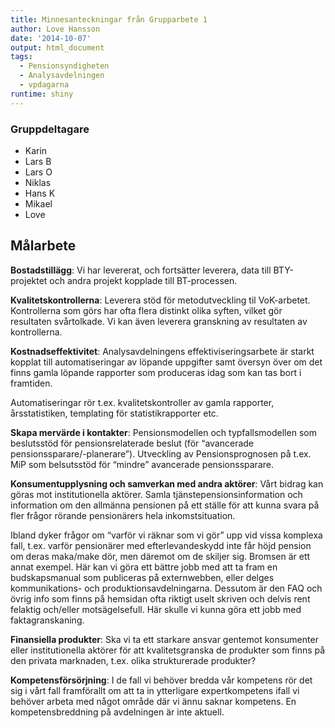```yaml
---
title: Minnesanteckningar från Grupparbete 1
author: Love Hansson
date: '2014-10-07'
output: html_document
tags: 
  - Pensionsyndigheten
  - Analysavdelningen
  - vpdagarna
runtime: shiny
---
```


### Gruppdeltagare

- Karin
- Lars B
- Lars O
- Niklas
- Hans K
- Mikael
- Love


## Målarbete

<strong>Bostadstillägg</strong>: Vi har levererat, och fortsätter leverera, data till BTY-projektet och andra projekt kopplade till BT-processen.

<strong>Kvalitetskontrollerna</strong>: Leverera stöd för metodutveckling til VoK-arbetet. Kontrollerna som görs har ofta flera distinkt olika syften, vilket gör resultaten svårtolkade. Vi kan även leverera granskning av resultaten av kontrollerna.

<strong>Kostnadseffektivitet</strong>: Analysavdelningens effektiviseringsarbete är starkt kopplat till automatiseringar av löpande uppgifter samt översyn över om det finns gamla löpande rapporter som produceras idag som kan tas bort i framtiden.

Automatiseringar rör t.ex. kvalitetskontroller av gamla rapporter, årsstatistiken, templating för statistikrapporter etc.

<strong>Skapa mervärde i kontakter</strong>: Pensionsmodellen och typfallsmodellen som beslutsstöd för pensionsrelaterade beslut (för "avancerade pensionssparare/-planerare"). Utveckling av Pensionsprognosen på t.ex. MiP som belsutsstöd för "mindre" avancerade pensionssparare.

<strong>Konsumentupplysning och samverkan med andra aktörer</strong>: Vårt bidrag kan göras mot institutionella aktörer. Samla tjänstepensionsinformation och information om den allmänna pensionen på ett ställe för att kunna svara på fler frågor rörande pensionärers hela inkomstsituation.

Ibland dyker frågor om "varför vi räknar som vi gör" upp vid vissa komplexa fall, t.ex. varför pensionärer med efterlevandeskydd inte får höjd pension om deras maka/make dör, men däremot om de skiljer sig. Bromsen är ett annat exempel. Här kan vi göra ett bättre jobb med att ta fram en budskapsmanual som publiceras på externwebben, eller delges kommunikations- och produktionsavdelningarna. Dessutom är den FAQ och övrig info som finns på hemsidan ofta riktigt uselt skriven och delvis rent felaktig och/eller motsägelsefull. Här skulle vi kunna göra ett jobb med faktagranskaning.

<strong>Finansiella produkter</strong>: Ska vi ta ett starkare ansvar gentemot konsumenter eller institutionella aktörer för att kvalitetsgranska de produkter som finns på den privata marknaden, t.ex. olika strukturerade produkter?

<strong>Kompetensförsörjning</strong>: I de fall vi behöver bredda vår kompetens rör det sig i vårt fall framförallt om att ta in ytterligare expertkompetens ifall vi behöver arbeta med något område där vi ännu saknar kompetens. En kompetensbreddning på avdelningen är inte aktuell.

